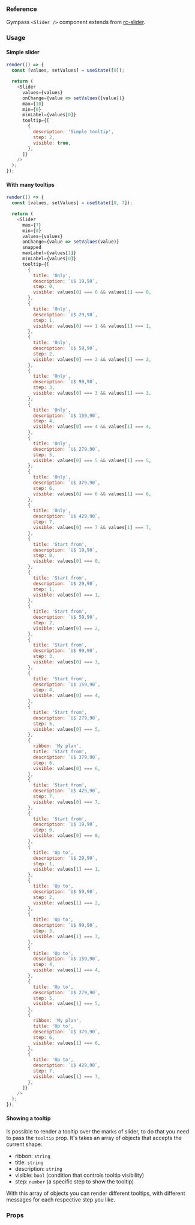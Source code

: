### Reference

Gympass `<Slider />` component extends from <a href="https://github.com/react-component/slider/" target="_blank" rel="noopener noreferrer">rc-slider</a>.

### Usage

#### Simple slider

```javascript reactLive=true center=true state=true
render(() => {
  const [values, setValues] = useState([0]);

  return (
    <Slider
      values={values}
      onChange={value => setValues([value])}
      max={10}
      min={0}
      minLabel={values[0]}
      tooltip={[
        {
          description: 'Simple tooltip',
          step: 2,
          visible: true,
        },
      ]}
    />
  );
});
```

#### With many tooltips

```javascript reactLive=true state=true
render(() => {
  const [values, setValues] = useState([0, 7]);

  return (
    <Slider
      max={7}
      min={0}
      values={values}
      onChange={value => setValues(value)}
      snapped
      maxLabel={values[1]}
      minLabel={values[0]}
      tooltip={[
        {
          title: 'Only',
          description: `U$ 19,90`,
          step: 0,
          visible: values[0] === 0 && values[1] === 0,
        },
        {
          title: 'Only',
          description: `U$ 29,90`,
          step: 1,
          visible: values[0] === 1 && values[1] === 1,
        },
        {
          title: 'Only',
          description: `U$ 59,90`,
          step: 2,
          visible: values[0] === 2 && values[1] === 2,
        },
        {
          title: 'Only',
          description: `U$ 99,90`,
          step: 3,
          visible: values[0] === 3 && values[1] === 3,
        },
        {
          title: 'Only',
          description: `U$ 159,90`,
          step: 4,
          visible: values[0] === 4 && values[1] === 4,
        },
        {
          title: 'Only',
          description: `U$ 279,90`,
          step: 5,
          visible: values[0] === 5 && values[1] === 5,
        },
        {
          title: 'Only',
          description: `U$ 379,90`,
          step: 6,
          visible: values[0] === 6 && values[1] === 6,
        },
        {
          title: 'Only',
          description: `U$ 429,90`,
          step: 7,
          visible: values[0] === 7 && values[1] === 7,
        },
        {
          title: 'Start from',
          description: `U$ 19,90`,
          step: 0,
          visible: values[0] === 0,
        },
        {
          title: 'Start from',
          description: `U$ 29,90`,
          step: 1,
          visible: values[0] === 1,
        },
        {
          title: 'Start from',
          description: `U$ 59,90`,
          step: 2,
          visible: values[0] === 2,
        },
        {
          title: 'Start from',
          description: `U$ 99,90`,
          step: 3,
          visible: values[0] === 3,
        },
        {
          title: 'Start from',
          description: `U$ 159,90`,
          step: 4,
          visible: values[0] === 4,
        },
        {
          title: 'Start from',
          description: `U$ 279,90`,
          step: 5,
          visible: values[0] === 5,
        },
        {
          ribbon: 'My plan',
          title: 'Start from',
          description: `U$ 379,90`,
          step: 6,
          visible: values[0] === 6,
        },
        {
          title: 'Start from',
          description: `U$ 429,90`,
          step: 7,
          visible: values[0] === 7,
        },
        {
          title: 'Start from',
          description: `U$ 19,90`,
          step: 0,
          visible: values[0] === 0,
        },
        {
          title: 'Up to',
          description: `U$ 29,90`,
          step: 1,
          visible: values[1] === 1,
        },
        {
          title: 'Up to',
          description: `U$ 59,90`,
          step: 2,
          visible: values[1] === 2,
        },
        {
          title: 'Up to',
          description: `U$ 99,90`,
          step: 3,
          visible: values[1] === 3,
        },
        {
          title: 'Up to',
          description: `U$ 159,90`,
          step: 4,
          visible: values[1] === 4,
        },
        {
          title: 'Up to',
          description: `U$ 279,90`,
          step: 5,
          visible: values[1] === 5,
        },
        {
          ribbon: 'My plan',
          title: 'Up to',
          description: `U$ 379,90`,
          step: 6,
          visible: values[1] === 6,
        },
        {
          title: 'Up to',
          description: `U$ 429,90`,
          step: 7,
          visible: values[1] === 7,
        },
      ]}
    />
  );
});
```

#### Showing a tooltip

Is possible to render a tooltip over the marks of slider, to do that you need to pass the `tooltip` prop. It's takes an array of objects that accepts the current shape:

- ribbon: `string`
- title: `string`
- description: `string`
- visible: `bool` (condition that controls tooltip visibility)
- step: `number` (a specific step to show the tooltip)

With this array of objects you can render different tooltips, with different messages for each respective step you like.

### Props

<PropsTable component="Slider" platform="web" />
